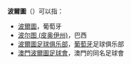 {{distinguish|波尔多}}
'''波爾圖'''（{{lang-pt|Porto}}）可以指：
* [[波爾圖|波爾圖]]，葡萄牙
* [[波尔图_(皮奥伊州)|波尔图 (皮奥伊州)]]，巴西
* [[波爾圖足球俱乐部|波爾圖足球俱乐部]]，[[葡萄牙|葡萄牙]]足球俱乐部
* [[澳門波爾圖足球會|澳門波爾圖足球會]]，澳門的同名足球會
{{disambig|b波|cat=三字消歧義}}